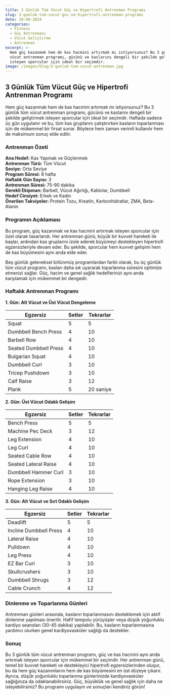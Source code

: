 ```yaml
---
title: 3 Günlük Tüm Vücut Güç ve Hipertrofi Antrenman Programı
slug: 3-gunluk-tum-vucut-guc-ve-hipertrofi-antrenman-programi
date: 10-09-2024
categories:
  - Fitness
  - Güç Antrenmanı
  - Vücut Geliştirme
  - Antrenman
excerpt: >-
  Hem güç kazanmak hem de kas hacmini artırmak mı istiyorsunuz? Bu 3 günlük tüm
  vücut antrenman programı, gücünü ve kaslarını dengeli bir şekilde geliştirmek
  isteyen sporcular için ideal bir seçimdir.
image: /images/blog/3-gunluk-tum-vucut-antrenman.jpg
---
```


## 3 Günlük Tüm Vücut Güç ve Hipertrofi Antrenman Programı

Hem güç kazanmak hem de kas hacmini artırmak mı istiyorsunuz? Bu 3 günlük tüm vücut antrenman programı, gücünü ve kaslarını dengeli bir şekilde geliştirmek isteyen sporcular için ideal bir seçimdir. Haftada sadece üç gün uygulanır ve bu, tüm kas gruplarını çalıştırırken kasların toparlanması için de mükemmel bir fırsat sunar. Böylece hem zaman verimli kullanılır hem de maksimum sonuç elde edilir.

### Antrenman Özeti

**Ana Hedef:** Kas Yapmak ve Güçlenmek  
**Antrenman Türü:** Tüm Vücut  
**Seviye:** Orta Seviye  
**Program Süresi:** 8 hafta  
**Haftalık Gün Sayısı:** 3  
**Antrenman Süresi:** 75-90 dakika  
**Gerekli Ekipman:** Barbell, Vücut Ağırlığı, Kablolar, Dumbbell  
**Hedef Cinsiyet:** Erkek ve Kadın  
**Önerilen Takviyeler:** Protein Tozu, Kreatin, Karbonhidratlar, ZMA, Beta-Alanin  

### Programın Açıklaması

Bu program, güç kazanmak ve kas hacmini artırmak isteyen sporcular için özel olarak tasarlandı. Her antrenman günü, büyük bir kuvvet hareketi ile başlar, ardından kas gruplarını izole ederek büyümeyi destekleyen hipertrofi egzersizleriyle devam eder. Bu şekilde, sporcular hem kuvvet gelişimi hem de kas büyümesini aynı anda elde eder.

Beş günlük geleneksel bölünmüş programlardan farklı olarak, bu üç günlük tüm vücut programı, kasları daha sık uyararak toparlanma süresini optimize etmenizi sağlar. Güç, hacim ve genel sağlık hedeflerinizi aynı anda karşılamak için mükemmel bir dengedir.

### Haftalık Antrenman Programı

**1. Gün: Alt Vücut ve Üst Vücut Dengeleme**

<table className="prose w-full table-auto text-left border-collapse border border-gray-200 dark:border-gray-600">
  <thead className="bg-gray-200 dark:bg-gray-700">
    <tr>
      <th className="border px-4 py-2 dark:border-gray-600 text-black dark:text-white">Egzersiz</th>
      <th className="border px-4 py-2 dark:border-gray-600 text-black dark:text-white">Setler</th>
      <th className="border px-4 py-2 dark:border-gray-600 text-black dark:text-white">Tekrarlar</th>
    </tr>
  </thead>
  <tbody>
    <tr className="bg-gray-100 dark:bg-gray-800">
      <td className="border px-4 py-2 dark:border-gray-600">Squat</td>
      <td className="border px-4 py-2 dark:border-gray-600">5</td>
      <td className="border px-4 py-2 dark:border-gray-600">5</td>
    </tr>
    <tr>
      <td className="border px-4 py-2 dark:border-gray-600">Dumbbell Bench Press</td>
      <td className="border px-4 py-2 dark:border-gray-600">4</td>
      <td className="border px-4 py-2 dark:border-gray-600">10</td>
    </tr>
    <tr className="bg-gray-100 dark:bg-gray-800">
      <td className="border px-4 py-2 dark:border-gray-600">Barbell Row</td>
      <td className="border px-4 py-2 dark:border-gray-600">4</td>
      <td className="border px-4 py-2 dark:border-gray-600">10</td>
    </tr>
    <tr>
      <td className="border px-4 py-2 dark:border-gray-600">Seated Dumbbell Press</td>
      <td className="border px-4 py-2 dark:border-gray-600">4</td>
      <td className="border px-4 py-2 dark:border-gray-600">10</td>
    </tr>
    <tr className="bg-gray-100 dark:bg-gray-800">
      <td className="border px-4 py-2 dark:border-gray-600">Bulgarian Squat</td>
      <td className="border px-4 py-2 dark:border-gray-600">4</td>
      <td className="border px-4 py-2 dark:border-gray-600">10</td>
    </tr>
    <tr>
      <td className="border px-4 py-2 dark:border-gray-600">Dumbbell Curl</td>
      <td className="border px-4 py-2 dark:border-gray-600">3</td>
      <td className="border px-4 py-2 dark:border-gray-600">10</td>
    </tr>
    <tr className="bg-gray-100 dark:bg-gray-800">
      <td className="border px-4 py-2 dark:border-gray-600">Tricep Pushdown</td>
      <td className="border px-4 py-2 dark:border-gray-600">3</td>
      <td className="border px-4 py-2 dark:border-gray-600">10</td>
    </tr>
    <tr>
      <td className="border px-4 py-2 dark:border-gray-600">Calf Raise</td>
      <td className="border px-4 py-2 dark:border-gray-600">3</td>
      <td className="border px-4 py-2 dark:border-gray-600">12</td>
    </tr>
    <tr className="bg-gray-100 dark:bg-gray-800">
      <td className="border px-4 py-2 dark:border-gray-600">Plank</td>
      <td className="border px-4 py-2 dark:border-gray-600">5</td>
      <td className="border px-4 py-2 dark:border-gray-600">20 saniye</td>
    </tr>
  </tbody>
</table>

**2. Gün: Üst Vücut Odaklı Gelişim**

<table className="prose w-full table-auto text-left border-collapse border border-gray-200 dark:border-gray-600">
  <thead className="bg-gray-200 dark:bg-gray-700">
    <tr>
      <th className="border px-4 py-2 dark:border-gray-600 text-black dark:text-white">Egzersiz</th>
      <th className="border px-4 py-2 dark:border-gray-600 text-black dark:text-white">Setler</th>
      <th className="border px-4 py-2 dark:border-gray-600 text-black dark:text-white">Tekrarlar</th>
    </tr>
  </thead>
  <tbody>
    <tr className="bg-gray-100 dark:bg-gray-800">
      <td className="border px-4 py-2 dark:border-gray-600">Bench Press</td>
      <td className="border px-4 py-2 dark:border-gray-600">5</td>
      <td className="border px-4 py-2 dark:border-gray-600">5</td>
    </tr>
    <tr>
      <td className="border px-4 py-2 dark:border-gray-600">Machine Pec Deck</td>
      <td className="border px-4 py-2 dark:border-gray-600">3</td>
      <td className="border px-4 py-2 dark:border-gray-600">12</td>
    </tr>
    <tr className="bg-gray-100 dark:bg-gray-800">
      <td className="border px-4 py-2 dark:border-gray-600">Leg Extension</td>
      <td className="border px-4 py-2 dark:border-gray-600">4</td>
      <td className="border px-4 py-2 dark:border-gray-600">10</td>
    </tr>
    <tr>
      <td className="border px-4 py-2 dark:border-gray-600">Leg Curl</td>
      <td className="border px-4 py-2 dark:border-gray-600">4</td>
      <td className="border px-4 py-2 dark:border-gray-600">10</td>
    </tr>
    <tr className="bg-gray-100 dark:bg-gray-800">
      <td className="border px-4 py-2 dark:border-gray-600">Seated Cable Row</td>
      <td className="border px-4 py-2 dark:border-gray-600">4</td>
      <td className="border px-4 py-2 dark:border-gray-600">10</td>
    </tr>
    <tr>
      <td className="border px-4 py-2 dark:border-gray-600">Seated Lateral Raise</td>
      <td className="border px-4 py-2 dark:border-gray-600">4</td>
      <td className="border px-4 py-2 dark:border-gray-600">10</td>
    </tr>
    <tr className="bg-gray-100 dark:bg-gray-800">
      <td className="border px-4 py-2 dark:border-gray-600">Dumbbell Hammer Curl</td>
      <td className="border px-4 py-2 dark:border-gray-600">3</td>
      <td className="border px-4 py-2 dark:border-gray-600">10</td>
    </tr>
    <tr>
      <td className="border px-4 py-2 dark:border-gray-600">Rope Extension</td>
      <td className="border px-4 py-2 dark:border-gray-600">3</td>
      <td className="border px-4 py-2 dark:border-gray-600">10</td>
    </tr>
    <tr className="bg-gray-100 dark:bg-gray-800">
      <td className="border px-4 py-2 dark:border-gray-600">Hanging Leg Raise</td>
      <td className="border px-4 py-2 dark:border-gray-600">4</td>
      <td className="border px-4 py-2 dark:border-gray-600">10</td>
    </tr>
  </tbody>
</table>

**3. Gün: Alt Vücut ve Sırt Odaklı Gelişim**

<table className="prose w-full table-auto text-left border-collapse border border-gray-200 dark:border-gray-600">
  <thead className="bg-gray-200 dark:bg-gray-700">
    <tr>
      <th className="border px-4 py-2 dark:border-gray-600 text-black dark:text-white">Egzersiz</th>
      <th className="border px-4 py-2 dark:border-gray-600 text-black dark:text-white">Setler</th>
      <th className="border px-4 py-2 dark:border-gray-600 text-black dark:text-white">Tekrarlar</th>
    </tr>
  </thead>
  <tbody>
    <tr className="bg-gray-100 dark:bg-gray-800">
      <td className="border px-4 py-2 dark:border-gray-600">Deadlift</td>
      <td className="border px-4 py-2 dark:border-gray-600">5</td>
      <td className="border px-4 py-2 dark:border-gray-600">5</td>
    </tr>
    <tr>
      <td className="border px-4 py-2 dark:border-gray-600">Incline Dumbbell Press</td>
      <td className="border px-4 py-2 dark:border-gray-600">4</td>
      <td className="border px-4 py-2 dark:border-gray-600">10</td>
    </tr>
    <tr className="bg-gray-100 dark:bg-gray-800">
      <td className="border px-4 py-2 dark:border-gray-600">Lateral Raise</td>
      <td className="border px-4 py-2 dark:border-gray-600">4</td>
      <td className="border px-4 py-2 dark:border-gray-600">10</td>
    </tr>
    <tr>
      <td className="border px-4 py-2 dark:border-gray-600">Pulldown</td>
      <td className="border px-4 py-2 dark:border-gray-600">4</td>
      <td className="border px-4 py-2 dark:border-gray-600">10</td>
    </tr>
    <tr className="bg-gray-100 dark:bg-gray-800">
      <td className="border px-4 py-2 dark:border-gray-600">Leg Press</td>
      <td className="border px-4 py-2 dark:border-gray-600">4</td>
      <td className="border px-4 py-2 dark:border-gray-600">10</td>
    </tr>
    <tr>
      <td className="border px-4 py-2 dark:border-gray-600">EZ Bar Curl</td>
      <td className="border px-4 py-2 dark:border-gray-600">3</td>
      <td className="border px-4 py-2 dark:border-gray-600">10</td>
    </tr>
    <tr className="bg-gray-100 dark:bg-gray-800">
      <td className="border px-4 py-2 dark:border-gray-600">Skullcrushers</td>
      <td className="border px-4 py-2 dark:border-gray-600">3</td>
      <td className="border px-4 py-2 dark:border-gray-600">10</td>
    </tr>
    <tr>
      <td className="border px-4 py-2 dark:border-gray-600">Dumbbell Shrugs</td>
      <td className="border px-4 py-2 dark:border-gray-600">3</td>
      <td className="border px-4 py-2 dark:border-gray-600">12</td>
    </tr>
    <tr className="bg-gray-100 dark:bg-gray-800">
      <td className="border px-4 py-2 dark:border-gray-600">Cable Crunch</td>
      <td className="border px-4 py-2 dark:border-gray-600">4</td>
      <td className="border px-4 py-2 dark:border-gray-600">12</td>
    </tr>
  </tbody>
</table>

### Dinlenme ve Toparlanma Günleri

Antrenman günleri arasında, kasların toparlanmasını desteklemek için aktif dinlenme yapılması önerilir. Hafif tempolu yürüyüşler veya düşük yoğunluklu kardiyo seansları (30-45 dakika) yapılabilir. Bu, kasların toparlanmasına yardımcı olurken genel kardiyovasküler sağlığı da destekler.

### Sonuç

Bu 3 günlük tüm vücut antrenman programı, güç ve kas hacmini aynı anda artırmak isteyen sporcular için mükemmel bir seçimdir. Her antrenman günü, temel bir kuvvet hareketi ve destekleyici hipertrofi egzersizlerinden oluşur, bu da hem güç kazanımlarını hem de kas büyümesini en üst düzeye çıkarır. Ayrıca, düşük yoğunluklu toparlanma günlerinizde kardiyovasküler sağlığınıza da odaklanabilirsiniz. Güç, büyüklük ve genel sağlık için daha ne isteyebilirsiniz? Bu programı uygulayın ve sonuçları kendiniz görün!
